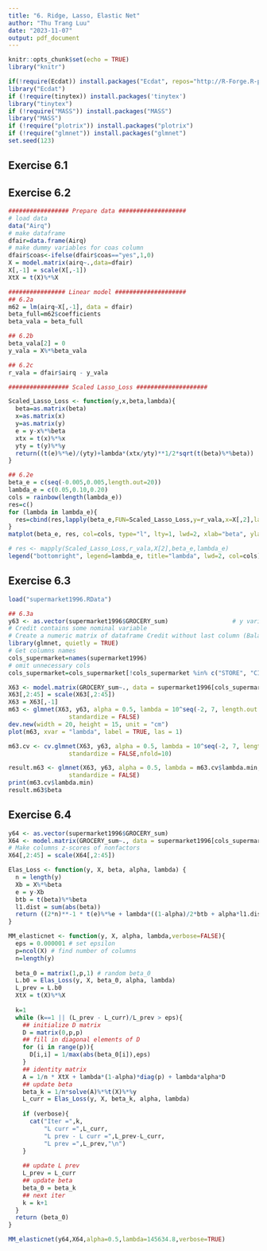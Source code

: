 ```yaml
---
title: "6. Ridge, Lasso, Elastic Net"
author: "Thu Trang Luu"
date: "2023-11-07"
output: pdf_document
---
```


```r
knitr::opts_chunk$set(echo = TRUE)
library("knitr")
```

```r
if(!require(Ecdat)) install.packages("Ecdat", repos="http://R-Forge.R-project.org")
library("Ecdat")
if (!require(tinytex)) install.packages('tinytex')
library("tinytex")
if (!require("MASS")) install.packages("MASS")
library("MASS")
if (!require("plotrix")) install.packages("plotrix")
if (!require("glmnet")) install.packages("glmnet")
set.seed(123)
```

## Exercise 6.1

## Exercise 6.2

```r
################# Prepare data ###################
# load data 
data("Airq")
# make dataframe
dfair=data.frame(Airq)
# make dummy variables for coas column
dfair$coas<-ifelse(dfair$coas=="yes",1,0)
X = model.matrix(airq~.,data=dfair)
X[,-1] = scale(X[,-1])
XtX = t(X)%*%X
```

```r
################ Linear model ####################
## 6.2a
m62 = lm(airq~X[,-1], data = dfair)
beta_full=m62$coefficients
beta_vala = beta_full

## 6.2b
beta_vala[2] = 0
y_vala = X%*%beta_vala

## 6.2c
r_vala = dfair$airq - y_vala
```

```r
################# Scaled Lasso_Loss ####################

Scaled_Lasso_Loss <- function(y,x,beta,lambda){
  beta=as.matrix(beta)
  x=as.matrix(x)
  y=as.matrix(y)
  e = y-x%*%beta
  xtx = t(x)%*%x
  yty = t(y)%*%y
  return((t(e)%*%e)/(yty)+lambda*(xtx/yty)**1/2*sqrt(t(beta)%*%beta))
}

## 6.2e
beta_e = c(seq(-0.005,0.005,length.out=20))
lambda_e = c(0.05,0.10,0.20)
cols = rainbow(length(lambda_e))
res=c()
for (lambda in lambda_e){
  res=cbind(res,lapply(beta_e,FUN=Scaled_Lasso_Loss,y=r_vala,x=X[,2],lambda=lambda))
}
matplot(beta_e, res, col=cols, type="l", lty=1, lwd=2, xlab="beta", ylab="Scaled Lasso Loss")

# res <- mapply(Scaled_Lasso_Loss,r_vala,X[2],beta_e,lambda_e)
legend("bottomright", legend=lambda_e, title="lambda", lwd=2, col=cols)

```

## Exercise 6.3
```r
load("supermarket1996.RData")
```

```r
## 6.3a                    
y63 <- as.vector(supermarket1996$GROCERY_sum)                  # y variable
# Credit contains some nominal variable
# Create a numeric matrix of dataframe Credit without last column (Balance) and intercept
library(glmnet, quietly = TRUE)
# Get columns names
cols_supermarket=names(supermarket1996)
# omit unnecessary cols
cols_supermarket=cols_supermarket[!cols_supermarket %in% c("STORE", "CITY", "ZIP", "GROCCOUP_sum","SHPINDX")]

X63 <- model.matrix(GROCERY_sum~., data = supermarket1996[cols_supermarket])  # Predictor variables (as a matrix, not dataframe)                  # Make columns z-scores of nonfactors
X63[,2:45] = scale(X63[,2:45])
X63 = X63[,-1]
m63 <- glmnet(X63, y63, alpha = 0.5, lambda = 10^seq(-2, 7, length.out = 50),
                 standardize = FALSE)
dev.new(width = 20, height = 15, unit = "cm")
plot(m63, xvar = "lambda", label = TRUE, las = 1)

m63.cv <- cv.glmnet(X63, y63, alpha = 0.5, lambda = 10^seq(-2, 7, length.out = 50),
                 standardize = FALSE,nfold=10)

result.m63 <- glmnet(X63, y63, alpha = 0.5, lambda = m63.cv$lambda.min,
                 standardize = FALSE)  
print(m63.cv$lambda.min)
result.m63$beta
```

## Exercise 6.4
```r
y64 <- as.vector(supermarket1996$GROCERY_sum) 
X64 <- model.matrix(GROCERY_sum~., data = supermarket1996[cols_supermarket])  # Predictor variables (as a matrix, not dataframe)                  
# Make columns z-scores of nonfactors
X64[,2:45] = scale(X64[,2:45])
```

```r
Elas_Loss <- function(y, X, beta, alpha, lambda) {
  n = length(y)
  Xb = X%*%beta
  e = y-Xb
  btb = t(beta)%*%beta
  l1.dist = sum(abs(beta))
  return ((2*n)**-1 * t(e)%*%e + lambda*((1-alpha)/2*btb + alpha*l1.dist))
}

MM_elasticnet <- function(y, X, alpha, lambda,verbose=FALSE){
  eps = 0.000001 # set epsilon
  p=ncol(X) # find number of columns
  n=length(y)
  
  beta_0 = matrix(1,p,1) # random beta_0
  L.b0 = Elas_Loss(y, X, beta_0, alpha, lambda)
  L_prev = L.b0
  XtX = t(X)%*%X
  
  k=1
  while (k==1 || (L_prev - L_curr)/L_prev > eps){
    ## initialize D matrix
    D = matrix(0,p,p)
    ## fill in diagonal elements of D
    for (i in range(p)){
      D[i,i] = 1/max(abs(beta_0[i]),eps)
    }
    ## identity matrix
    A = 1/n * XtX + lambda*(1-alpha)*diag(p) + lambda*alpha*D
    ## update beta
    beta_k = 1/n*solve(A)%*%t(X)%*%y
    L_curr = Elas_Loss(y, X, beta_k, alpha, lambda) 
    
    if (verbose){
      cat("Iter =",k,
          "L curr =",L_curr,
          "L prev - L curr =",L_prev-L_curr,
          "L prev =",L_prev,"\n")
    }
    
    ## update L prev
    L_prev = L_curr
    ## update beta
    beta_0 = beta_k
    ## next iter
    k = k+1
  }
  return (beta_0)
}
```

```r
MM_elasticnet(y64,X64,alpha=0.5,lambda=145634.8,verbose=TRUE)
```

